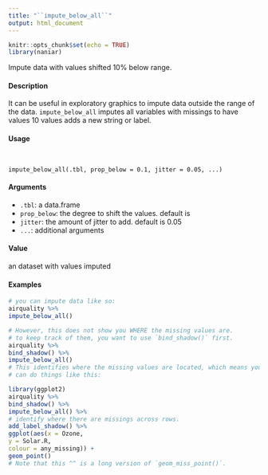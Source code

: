 ---
title: "``impute_below_all``"
output: html_document
---

```{r setup, include=FALSE}
knitr::opts_chunk$set(echo = TRUE)
library(naniar)
```

Impute data with values shifted 10% below range.

####  Description 

It can be useful in exploratory graphics to impute data outside the range of the data. ``impute_below_all``
imputes all variables with missings to have values 10 values adds a new string or label.

####  Usage 
<pre><code>

impute_below_all(.tbl, prop_below = 0.1, jitter = 0.05, ...)
</code></pre>
#### Arguments 

* ``.tbl``: a data.frame
* ``prop_below``: the degree to shift the values. default is
* ``jitter``: the amount of jitter to add. default is 0.05
* ``...``: additional arguments

#### Value 

an dataset with values imputed


#### Examples 
```{r}

# you can impute data like so:
airquality %>%
impute_below_all()
```

```{r}
# However, this does not show you WHERE the missing values are.
# to keep track of them, you want to use `bind_shadow()` first.
airquality %>%
bind_shadow() %>%
impute_below_all()
# This identifies where the missing values are located, which means you
# can do things like this:
```

```{r}
library(ggplot2)
airquality %>%
bind_shadow() %>%
impute_below_all() %>%
# identify where there are missings across rows.
add_label_shadow() %>%
ggplot(aes(x = Ozone,
y = Solar.R,
colour = any_missing)) +
geom_point()
# Note that this ^^ is a long version of `geom_miss_point()`.
```
